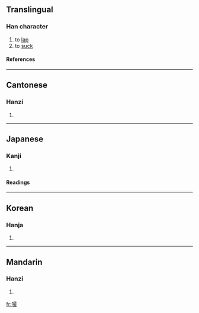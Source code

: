 ==Translingual==
===Han character===
{{Han char|rn=30|rad=口|as=12|sn=15|four=6604<sub>7</sub>|canj=口日尸水 (RASE)}}
# to [[lap]]
# to [[suck]]
====References====
{{Han ref|kx=0206.240|dkj=04238|hdz=10682.190|uh=562C|ud=22060|bh=E544|bd=58692}}
----
==Cantonese==
===Hanzi===
{{yue-hanzi|jyut=|y=chaai3, jyut3}}
# {{defn|Cantonese}}
----
==Japanese==
===Kanji===
{{ja-kanji|grade=|rs=口12}}
# {{defn|Japanese}} 
====Readings====
{{ja-readings|on=[[さい]] (sai), [[せ]] (se), [[せい]] (sei)|kun=[[かむ]] (kamu), [[むさぼる]] (musaboru)}}
----
==Korean==
===Hanja===
{{ko-hanja|hangeul=최|rv=choe|mr=ch'oe}}
# {{defn|Korean}}
----
==Mandarin==
===Hanzi===
{{cmn-hanzi|pin=[[zuō]] (zuo1)|wg=tso<sup>1</sup>}}
# {{defn|Mandarin}}

[[fr:嘬]]